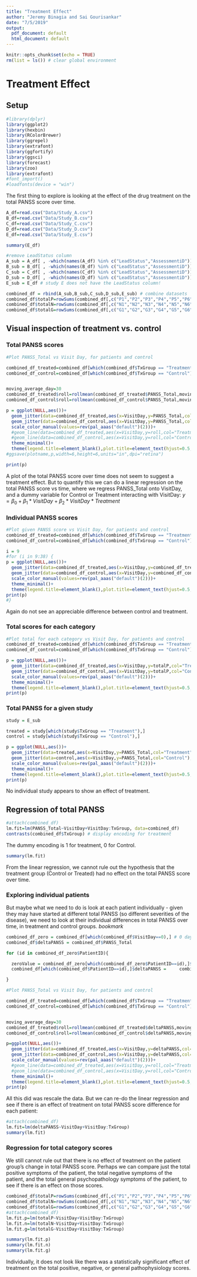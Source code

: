 ```yaml
---
title: "Treatment Effect"
author: "Jeremy Binagia and Sai Gourisankar"
date: "7/5/2019"
output:
  pdf_document: default
  html_document: default
---
```


```r
knitr::opts_chunk$set(echo = TRUE)
rm(list = ls()) # clear global environment 
```

# Treatment Effect
## Setup 
```r
#library(dplyr)
library(ggplot2)
library(hexbin)
library(RColorBrewer)
library(ggrepel)
library(extrafont)
library(ggfortify)
library(ggsci)
library(forecast)
library(zoo)
library(extrafont)
#font_import()
#loadfonts(device = "win")
```

The first thing to explore is looking at the effect of the drug treatment on the total PANSS score over time.
```r
A_df=read.csv("Data/Study_A.csv")
B_df=read.csv("Data/Study_B.csv")
C_df=read.csv("Data/Study_C.csv")
D_df=read.csv("Data/Study_D.csv")
E_df=read.csv("Data/Study_E.csv")

summary(E_df)
```

```r
#remove LeadStatus column
A_sub = A_df[ , -which(names(A_df) %in% c("LeadStatus","AssessmentiD"))]
B_sub = B_df[ , -which(names(B_df) %in% c("LeadStatus","AssessmentiD"))]
C_sub = C_df[ , -which(names(C_df) %in% c("LeadStatus","AssessmentiD"))]
D_sub = D_df[ , -which(names(D_df) %in% c("LeadStatus","AssessmentiD"))]
E_sub = E_df # study E does not have the LeadStatus column!

combined_df = rbind(A_sub,B_sub,C_sub,D_sub,E_sub) # combine datasets
combined_df$totalP=rowSums(combined_df[,c("P1","P2","P3","P4","P5","P6","P7")])
combined_df$totalN=rowSums(combined_df[,c("N1","N2","N3","N4","N5","N6","N7")])
combined_df$totalG=rowSums(combined_df[,c("G1","G2","G3","G4","G5","G6","G7","G8","G9","G10","G11","G12","G13","G14","G15","G16")])
```

## Visual inspection of treatment vs. control 
### Total PANSS scores 
```r

#Plot PANSS_Total vs Visit Day, for patients and control

combined_df_treated=combined_df[which(combined_df$TxGroup == "Treatment"),]
combined_df_control=combined_df[which(combined_df$TxGroup == "Control"),]


moving_average_day=30
combined_df_treated$roll=rollmean(combined_df_treated$PANSS_Total,moving_average_day,na.pad=TRUE)
combined_df_control$roll=rollmean(combined_df_control$PANSS_Total,moving_average_day,na.pad=TRUE)

p = ggplot(NULL,aes())+
  geom_jitter(data=combined_df_treated,aes(x=VisitDay,y=PANSS_Total,col="Treatment"),size=0.5)+
  geom_jitter(data=combined_df_control,aes(x=VisitDay,y=PANSS_Total,col="Control"),size=0.5)+
  scale_color_manual(values=rev(pal_aaas("default")(2)))+
  #geom_line(data=combined_df_treated,aes(x=VisitDay,y=roll,col="Treatment"))+
  #geom_line(data=combined_df_control,aes(x=VisitDay,y=roll,col="Control"))+
  theme_minimal()+
  theme(legend.title=element_blank(),plot.title=element_text(hjust=0.5,size=10,family="Lato"),plot.subtitle=element_text(hjust=0.5,size=8,family="Lato"),text=element_text(size=10,family="Lato"))
#ggsave(plotname,p,width=6,height=6,units="in",dpi="retina")
```


```r
print(p)
```

A plot of the total PANSS score over time does not seem to suggest a treatment effect. But to quantify this we can do a linear regression on the total PANSS score vs time, where we regress PANSS_Total onto VisitDay, and a dummy variable for Control or Treatment interacting with VisitDay: $y=\beta_0 + \beta_1*VisitDay + \beta_2*VisitDay*Treatment$

### Individual PANSS scores
```r
#Plot given PANSS score vs Visit Day, for patients and control
combined_df_treated=combined_df[which(combined_df$TxGroup == "Treatment"),]
combined_df_control=combined_df[which(combined_df$TxGroup == "Control"),]

i = 9
#for (i in 9:38) {
p = ggplot(NULL,aes())+
  geom_jitter(data=combined_df_treated,aes(x=VisitDay,y=combined_df_treated[,i],col="Treatment"),size=0.5)+
  geom_jitter(data=combined_df_control,aes(x=VisitDay,y=combined_df_control[,i],col="Control"),size=0.5)+
  scale_color_manual(values=rev(pal_aaas("default")(2)))+
  theme_minimal()+
  theme(legend.title=element_blank(),plot.title=element_text(hjust=0.5,size=10,family="Lato"),plot.subtitle=element_text(hjust=0.5,size=8,family="Lato"),text=element_text(size=10,family="Lato"))
print(p)
#}
```
Again do not see an appreciable difference between control and treatment. 

### Total scores for each category 
```r
#Plot total for each category vs Visit Day, for patients and control
combined_df_treated=combined_df[which(combined_df$TxGroup == "Treatment"),]
combined_df_control=combined_df[which(combined_df$TxGroup == "Control"),]

p = ggplot(NULL,aes())+
  geom_jitter(data=combined_df_treated,aes(x=VisitDay,y=totalP,col="Treatment"),size=0.5)+
  geom_jitter(data=combined_df_control,aes(x=VisitDay,y=totalP,col="Control"),size=0.5)+
  scale_color_manual(values=rev(pal_aaas("default")(2)))+
  theme_minimal()+
  theme(legend.title=element_blank(),plot.title=element_text(hjust=0.5,size=10,family="Lato"),plot.subtitle=element_text(hjust=0.5,size=8,family="Lato"),text=element_text(size=10,family="Lato"))
print(p)
```

### Total PANSS for a given study 
```r
study = E_sub

treated = study[which(study$TxGroup == "Treatment"),]
control = study[which(study$TxGroup == "Control"),]

p = ggplot(NULL,aes())+
  geom_jitter(data=treated,aes(x=VisitDay,y=PANSS_Total,col="Treatment"),size=0.5)+
  geom_jitter(data=control,aes(x=VisitDay,y=PANSS_Total,col="Control"),size=0.5)+
  scale_color_manual(values=rev(pal_aaas("default")(2)))+
  theme_minimal()+
  theme(legend.title=element_blank(),plot.title=element_text(hjust=0.5,size=10,family="Lato"),plot.subtitle=element_text(hjust=0.5,size=8,family="Lato"),text=element_text(size=10,family="Lato"))
print(p)
```
No individual study appears to show an effect of treatment. 

## Regression of total PANSS
```r
#attach(combined_df)
lm.fit=lm(PANSS_Total~VisitDay+VisitDay:TxGroup, data=combined_df)
contrasts(combined_df$TxGroup) # display encoding for treatment 
```
The dummy encoding is 1 for treatment, 0 for Control.

```r
summary(lm.fit)
```

From the linear regression, we cannot rule out the hypothesis that the treatment group (Control or Treated) had no effect on the total PANSS score over time. 

### Exploring individual patients
But maybe what we need to do is look at each patient individually - given they may have started at different total PANSS (so different severities of the disease), we need to look at their individual differences in total PANSS over time, in treatment and control groups. *bookmark*
```r
combined_df_zero = combined_df[which(combined_df$VisitDay==0),] # 0 day values for all patients
combined_df$deltaPANSS = combined_df$PANSS_Total

for (id in combined_df_zero$PatientID){

  zeroValue = combined_df_zero[which(combined_df_zero$PatientID==id),]$PANSS_Total # integer zero value
  combined_df[which(combined_df$PatientID==id),]$deltaPANSS =     combined_df[which(combined_df$PatientID==id),]$PANSS_Total - zeroValue # calculate difference from start to finish

}
```

```r
#Plot PANSS_Total vs Visit Day, for patients and control

combined_df_treated=combined_df[which(combined_df$TxGroup == "Treatment"),]
combined_df_control=combined_df[which(combined_df$TxGroup == "Control"),]


moving_average_day=30
combined_df_treated$roll=rollmean(combined_df_treated$deltaPANSS,moving_average_day,na.pad=TRUE)
combined_df_control$roll=rollmean(combined_df_control$deltaPANSS,moving_average_day,na.pad=TRUE)

p=ggplot(NULL,aes())+
  geom_jitter(data=combined_df_treated,aes(x=VisitDay,y=deltaPANSS,col="Treatment"),size=0.5)+
  geom_jitter(data=combined_df_control,aes(x=VisitDay,y=deltaPANSS,col="Control"),size=0.5)+
  scale_color_manual(values=rev(pal_aaas("default")(2)))+
  #geom_line(data=combined_df_treated,aes(x=VisitDay,y=roll,col="Treatment"))+
  #geom_line(data=combined_df_control,aes(x=VisitDay,y=roll,col="Control"))+
  theme_minimal()+
  theme(legend.title=element_blank(),plot.title=element_text(hjust=0.5,size=10,family="Lato"),plot.subtitle=element_text(hjust=0.5,size=8,family="Lato"),text=element_text(size=10,family="Lato"))
print(p)
```
All this did was rescale the data. But we can re-do the linear regression and see if there is an effect of treatment on total PANSS score difference for each patient:
```r
#attach(combined_df)
lm.fit=lm(deltaPANSS~VisitDay+VisitDay:TxGroup)
summary(lm.fit)
```

### Regression for total category scores
We still cannot rule out that there is no effect of treatment on the patient group's change in total PANSS score. Perhaps we can compare just the total positive symptoms of the patient, the total negative symptoms of the patient, and the total general psychopathology symptoms of the patient, to see if there is an effect on those scores. 
```r
combined_df$totalP=rowSums(combined_df[,c("P1","P2","P3","P4","P5","P6","P7")])
combined_df$totalN=rowSums(combined_df[,c("N1","N2","N3","N4","N5","N6","N7")])
combined_df$totalG=rowSums(combined_df[,c("G1","G2","G3","G4","G5","G6","G7","G8","G9","G10","G11","G12","G13","G14","G15","G16")])
#attach(combined_df)
lm.fit.p=lm(totalP~VisitDay+VisitDay:TxGroup)
lm.fit.n=lm(totalN~VisitDay+VisitDay:TxGroup)
lm.fit.g=lm(totalG~VisitDay+VisitDay:TxGroup)
```

```r
summary(lm.fit.p)
summary(lm.fit.n)
summary(lm.fit.g)
```

Individually, it does not look like there was a statistically significant effect of treatment on the total positive, negative, or general pathophysiology scores. 

